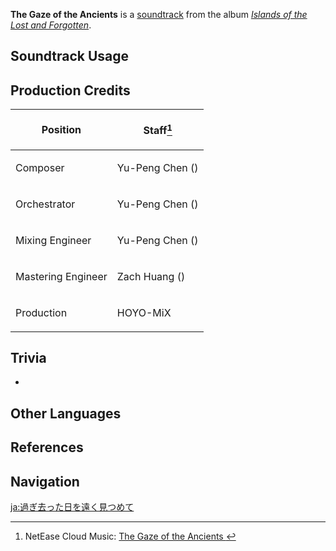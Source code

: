 {{Soundtrack Infobox
|image          = Islands of the Lost and Forgotten.png
|album          = Islands of the Lost and Forgotten
|disc           = 2
|number         = 41
|featured       =
|featured2      =
|featured3      =
|featured_disc  =
|featured_disc2 =
|featured_disc3 =
|youtube_id     = smJuV1Dt90E
|youtube_time   = 1
|spotify_id     = 4rrc1VOnze9SWMpJHygp64
|previous       = Chthonian Voices
|next           = Soft Moans of the Remains
}}
'''The Gaze of the Ancients''' is a [[soundtrack]] from the album ''[[Islands of the Lost and Forgotten]]''.

==Soundtrack Usage==
{{Soundtrack Usage
|quest    = 
|location = Enkanomiya//Evernight;;Three Realms Gateway Offering (Area)
|domain   = 
}}

==Production Credits==
{| class="wikitable"
! Position
! Staff<ref>NetEase Cloud Music: [https://music.163.com/#/song?id=1937111397 The Gaze of the Ancients {{zh|逝往的凝望}}]</ref>
|-
! Composer
| Yu-Peng Chen ({{zh|陈致逸}})
|-
! Orchestrator
| Yu-Peng Chen ({{zh|陈致逸}})
|-
! Mixing Engineer
| Yu-Peng Chen ({{zh|陈致逸}})
|-
! Mastering Engineer
| Zach Huang ({{zh|黄巍}})
|-
! Production
| HOYO-MiX
|}
<!--
==Gallery==
<gallery>
</gallery>
-->

==Trivia==
* {{Transclude|Sink Into Oblivion|EnkanomiyaLeitmotif1|section=1}}

==Other Languages==
{{Other Languages
|en      = The Gaze of the Ancients
|zhs     = 逝往的凝望
|zhs_rm  = Shì Wǎng de Níngwàng
|zhs_tl  = The Gaze of the Past
|ja      = 過ぎ去った日を遠く見つめて
|ja_rm   = Sugisatta Hi wo Tooku Mitsumete
|ja_tl   = Gazing to the Past
}}

==References==
{{Reflist}}

==Navigation==
{{Soundtrack Navbox|Islands of the Lost and Forgotten}}

[[ja:過ぎ去った日を遠く見つめて]]